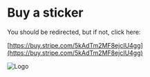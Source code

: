 # Buy a sticker

You should be redirected, but if not, click here:

[https://buy.stripe.com/5kAdTm2MF8ejcIU4gg](https://buy.stripe.com/5kAdTm2MF8ejcIU4gg)

![Logo](/logo.svg)
